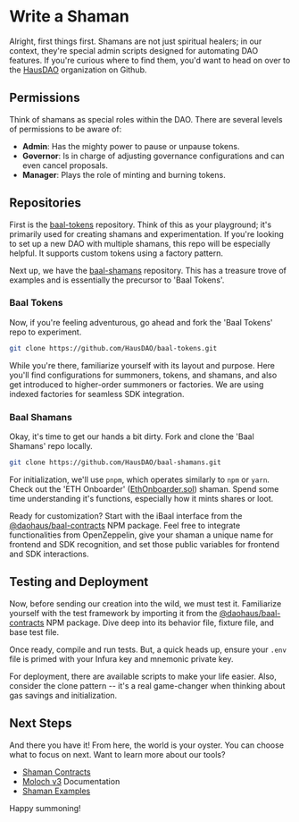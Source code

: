 # Write a Shaman

Alright, first things first. Shamans are not just spiritual healers; in our context, they're special admin scripts designed for automating DAO features. If you're curious where to find them, you'd want to head on over to the [HausDAO](https://github.com/HausDAO) organization on Github.

## Permissions

Think of shamans as special roles within the DAO. There are several levels of permissions to be aware of:

- **Admin**: Has the mighty power to pause or unpause tokens.
- **Governor**: Is in charge of adjusting governance configurations and can even cancel proposals.
- **Manager**: Plays the role of minting and burning tokens.

## Repositories

First is the [baal-tokens](https://github.com/HausDAO/baal-tokens) repository. Think of this as your playground; it's primarily used for creating shamans and experimentation. If you're looking to set up a new DAO with multiple shamans, this repo will be especially helpful. It supports custom tokens using a factory pattern.

Next up, we have the [baal-shamans](https://github.com/HausDAO/baal-shamans) repository. This has a treasure trove of examples and is essentially the precursor to 'Baal Tokens'.

### Baal Tokens

Now, if you're feeling adventurous, go ahead and fork the 'Baal Tokens' repo to experiment.

```bash
git clone https://github.com/HausDAO/baal-tokens.git
```

While you're there, familiarize yourself with its layout and purpose. Here you'll find configurations for summoners, tokens, and shamans, and also get introduced to higher-order summoners or factories. We are using indexed factories for seamless SDK integration.

### Baal Shamans

Okay, it's time to get our hands a bit dirty. Fork and clone the 'Baal Shamans' repo locally.

```bash
git clone https://github.com/HausDAO/baal-shamans.git
```

For initialization, we'll use `pnpm`, which operates similarly to `npm` or `yarn`. Check out the 'ETH Onboarder' ([EthOnboarder.sol](https://github.com/HausDAO/baal-shamans/blob/main/contracts/onboarder/EthOnboarder.sol)) shaman. Spend some time understanding it's functions, especially how it mints shares or loot.

Ready for customization? Start with the iBaal interface from the [@daohaus/baal-contracts](https://www.npmjs.com/package/@daohaus/baal-contracts) NPM package. Feel free to integrate functionalities from OpenZeppelin, give your shaman a unique name for frontend and SDK recognition, and set those public variables for frontend and SDK interactions.

## Testing and Deployment

Now, before sending our creation into the wild, we must test it. Familiarize yourself with the test framework by importing it from the [@daohaus/baal-contracts](https://www.npmjs.com/package/@daohaus/baal-contracts) NPM package. Dive deep into its behavior file, fixture file, and base test file.

Once ready, compile and run tests. But, a quick heads up, ensure your `.env` file is primed with your Infura key and mnemonic private key.

For deployment, there are available scripts to make your life easier. Also, consider the clone pattern -- it's a real game-changer when thinking about gas savings and initialization.

## Next Steps

And there you have it! From here, the world is your oyster. You can choose what to focus on next. Want to learn more about our tools?

- [Shaman Contracts](/contracts/shamans)
- [Moloch v3](https://moloch.daohaus.fun/) Documentation
- [Shaman Examples](/contracts/shamans/examples)

Happy summoning!
